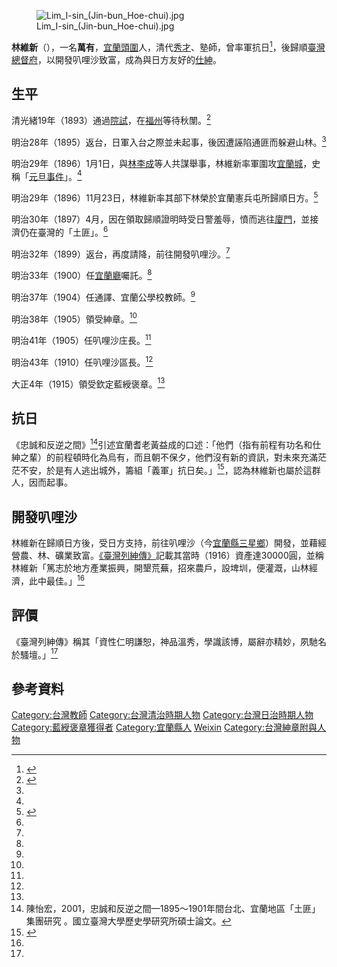 [[File:Lim_I-sin_(Jin-bun_Hoe-chui).jpg|thumb]]

'''林維新'''（{{bd|1861年||？||Lin Weixin}}），一名'''萬有'''，[[宜蘭縣|宜蘭]][[頭圍|頭圍]]人，清代[[秀才|秀才]]、塾師，曾率軍抗日<ref name=":0">{{Cite book|title=清国厦門等ニ逃避スル匪徒ノ略歴・他|last=|first=|publisher=|year=|isbn=|location=|pages=}}</ref>，後歸順[[臺灣總督府|臺灣總督府]]，以開發叭哩沙致富，成為與日方友好的[[仕紳|仕紳]]。

== 生平 ==
清光緒19年（1893）通過[[科举|院試]]，在[[福州市|福州]]等待秋闈。<ref name=":1">{{Cite book|title=臺灣列紳傳|last=鷹取田一郎|first=|publisher=|year=1916|isbn=|location=|pages=90}}</ref>

明治28年（1895）返台，日軍入台之際並未起事，後因遭誣陷通匪而躲避山林。<ref name=":0" />

明治29年（1896）1月1日，與[[林李成|林李成]]等人共謀舉事，林維新率軍圍攻[[宜蘭市|宜蘭城]]，史稱「[[元旦事件|元旦事件]]」。<ref name=":0" />

明治29年（1896）11月23日，林維新率其部下林榮於宜蘭憲兵屯所歸順日方。<ref>{{Cite news|url=|title=匪首林維新之歸順始末|last=|first=|date=1896-12-05|work=臺灣新報|accessdate=}}</ref>

明治30年（1897）4月，因在領取歸順證明時受日警羞辱，憤而逃往[[廈門|廈門]]，並接濟仍在臺灣的「土匪」。<ref name=":0" />

明治32年（1899）返台，再度請降，前往開發叭哩沙。<ref name=":1" />

明治33年（1900）任[[宜蘭廳|宜蘭廳]]囑託。<ref name=":1" />

明治37年（1904）任通譯、宜蘭公學校教師。<ref name=":1" />

明治38年（1905）領受紳章。<ref name=":1" />

明治41年（1905）任叭哩沙庄長。<ref name=":1" />

明治43年（1910）任叭哩沙區長。<ref name=":1" />

大正4年（1915）領受欽定藍綬褒章。<ref name=":1" />

== 抗日 ==
《忠誠和反逆之間》<ref>陳怡宏，2001，忠誠和反逆之間—1895～1901年間台北、宜蘭地區「土匪」集團研究 。國立臺灣大學歷史學研究所碩士論文。</ref>引述宜蘭耆老黃益成的口述：「他們（指有前程有功名和仕紳之輩）的前程頓時化為烏有，而且朝不保夕，他們沒有新的資訊，對未來充滿茫茫不安，於是有人逃出城外，籌組「義軍」抗日矣。」<ref>{{Cite journal|title=乙未日本兵入蘭始末追憶|author=黃益成口述，陳長城筆|url=|journal=臺灣文獻|issue=45|doi=|others=|year=1994|volume=1|page=117|pmid=}}</ref>，認為林維新也屬於這群人，因而起事。

== 開發叭哩沙 ==
林維新在歸順日方後，受日方支持，前往叭哩沙（今[[宜蘭縣|宜蘭縣]][[三星鄉_(台灣)|三星鄉]]）開發，並藉經營農、林、礦業致富。[[臺灣列紳傳|《臺灣列紳傳》]]記載其當時（1916）資產達30000圓，並稱林維新「篤志於地方產業振興，開墾荒蕪，招來農戶，設埤圳，便灌溉，山林經濟，此中最佳。」<ref name=":1" />

== 評價 ==
《臺灣列紳傳》稱其「資性仁明謙恕，神品溫秀，學識該博，屬辭亦精妙，夙馳名於騷壇。」<ref name=":1" />

== 參考資料 ==

{{DEFAULTSORT:Lin Weixin}}
[[Category:台灣教師|Category:台灣教師]]
[[Category:台灣清治時期人物|Category:台灣清治時期人物]]
[[Category:台灣日治時期人物|Category:台灣日治時期人物]]
[[Category:藍綬褒章獲得者|Category:藍綬褒章獲得者]]
[[Category:宜蘭縣人|Category:宜蘭縣人]]
[[Category:林姓|Weixin]]
[[Category:台灣紳章附與人物|Category:台灣紳章附與人物]]